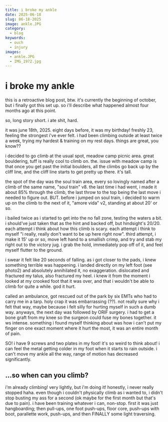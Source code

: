 ```yaml
---
title: i broke my ankle
date: 2025-06-18
slug: 06-18-2025
image: ankle.JPG
category:
  - blog
keywords:
  - ouch
  - injury
images:
  - ankle.JPG
  - IMG_1972.jpg
---
```

# i broke my ankle

this is a retroactive blog post, btw. it's currently the beginning of october, but i finally got this set up. so i'll describe what happened almost four months ago at this point.

so, long story short. i ate shit, hard. 

it was june 18th, 2025. eight days before, it was my birthday! freshly 23, feeling the strongest i've ever felt. i had been climbing outside at least twice a week, trying my hardest & training on my rest days. things are great, you know??

i decided to go climb at the usual spot, meadow camp picnic area. great bouldering, tuff is really cool to climb on. the. issue with meadow camp is that once you get past the initial boulders, all the climbs go back up by the cliff line, and the cliff line starts to get pretty up there. it's tall.

the spot of the day was the soul train area, every so lovingly named after a climb of the same name, "soul train" v8. the last time i had went, i made it about 85% through the climb, the last throw to the top being the last move i needed to figure out. BUT. before i jumped on soul train, i decided to warm up on the climb to the next of it, "amore vida" v2, standing at about 20' or so.

i bailed twice as i started to get into the no fall zone, testing the waters a bit. i should've just taken that as the hint and backed off, but hindsight's 20/20. each attempt i think about how this climb is scary. each attempt i think to myself "i really, really don't want to be up here right now". third attempt, i make it 15' up or so, move left hand to a smallish crimp, and try and stab my right out to the victory jug. i grab the hold, immediately pop off of it, and feel myself flutter to the ground.

i swear it felt like 20 seconds of falling. as i got closer to the pads, i knew something terrible was happening. i landed directly on my left foot (see photo2) and absolutely annihilated it, no exaggeration. dislocated and fractured my talus, also fractured my heel. i knew it from the moment i looked at my crooked foot that it was over, and that i wouldn't be able to climb for quite a while. god it hurt.

called an ambulance, got rescued out of the park by six EMTs who had to carry me in a tarp. holy crap it was embarrassing (??). not really sure why i felt that way, maybe because i felt silly for hurting myself in such a dumb way. anyways, the next day was followed by ORIF surgery. i had to get a bone graft from my knee so the surgeon could fuse my bones together. it ws intense. something i found myself thinking about was how i can't put my finger on one exact moment where it hurt the most, it was an entire month of pain. 

SO! i have 9 screws and two plates in my foot! it's so weird to think about! i can feel the metal getting colder in my foot when it starts to rain outside. i can't move my ankle all the way, range of motion has decreased significantly.

## ...so when can you climb?

i'm already climbing! very lightly, but i'm doing it! honestly, i never really stopped haha. even though i couldn't physically climb as i wanted to, i didn't stop busting my ass for a second (ok maybe for the first month but that's due to pain). i have been training whatever i can, non-stop. first it was just hangboarding; then pull-ups, one foot push-ups, floor core, push-ups with boot, parallette work, push-ups, and then FINALLY some light traversing.